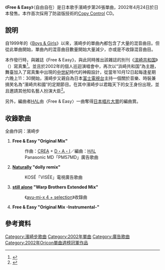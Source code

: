 {{Single infobox
| Name           = Free & Easy<br /><small>自由自在</small>
| Cover          = Free & Easy.png
| Artist         = [[濱崎步|濱崎步]]
| Album          = [[RAINBOW|RAINBOW]]
| A-side         = Free & Easy
| B-side         = 
| Released       = 2002年4月24日
| Format         = [[Copy_Control|CCCD]]
| Recorded       = 
| Genre          = [[日本流行音樂|日本流行音樂]]
| Length         = 22分43秒
| Label          = [[avex_trax|avex trax]]
| Writer         = [[濱崎步|濱崎步]]<br />[[CREA|CREA]] + [[長尾大|D・A・I]]
| Producer       = 松浦勝人
| Certification  = 
| Chart position = *週間最高1名（[[Oricon|Oricon]]）
* 2002年5月度月間第2名（Oricon）
* 2002年度年間第15名（Oricon）
| Last single    = [[Daybreak|Daybreak]] <br /> （2002年）
| This single    = '''Free & Easy'''<br /> （2002年）
| Next single    = [[H_(濱崎步單曲)|H]] <br /> （2002年）
| Misc           = 
}}

《'''Free & Easy'''》（自由自在）是日本歌手濱崎步第26張單曲，2002年4月24日於日本發售。本作首次採用了防盜版技術的[[Copy_Control|Copy Control]] CD。

== 說明 ==

自1999年的《[[Boys_&_Girls|Boys & Girls]]》以來，濱崎步的單曲內都包含了大量的混音曲目。但從此單曲開始，單曲內的混音曲目數量開始大量減少，亦或是不收錄混音曲目。

本作發行時，與雑誌《Free & Easy》，與此同時推出該雜誌的別刊《[[滨崎共和国|滨崎共和国]]》（{{lang-en|''Free & Easy special edition : “Hamasaki Republic”''}}）寫真集<ref>{{Cite web |url=http://ja.wikipedia.org/wiki/%E6%B5%9C%E5%B4%8E%E3%81%82%E3%82%86%E3%81%BF%E3%81%AE%E3%83%87%E3%82%A3%E3%82%B9%E3%82%B3%E3%82%B0%E3%83%A9%E3%83%95%E3%82%A3 |title=浜崎あゆみのディスコグラフィ |accessdate=2013-08-04 |archive-date=2014-04-27 |archive-url=https://web.archive.org/web/20140427031118/http://ja.wikipedia.org/wiki/%E6%B5%9C%E5%B4%8E%E3%81%82%E3%82%86%E3%81%BF%E3%81%AE%E3%83%87%E3%82%A3%E3%82%B9%E3%82%B3%E3%82%B0%E3%83%A9%E3%83%95%E3%82%A3 |dead-url=no }}</ref>。並且於2002年的個人巡迴演唱會中，再次以“浜崎共和国”為主題，舞臺加入了寫真集中出現的[[中世紀|中世紀]]時代的神殿設計，從當年10月12日起每逢星期六晚上11：30開始，濱崎步又親自為日本[[富士電視台|富士電視台]]主持一個關於音樂、時裝兼搞笑名為“濱崎共和國”的定期節目。在其中濱崎步以君臨天下的女王身份出現，並且邀請其他知名藝人扮演大臣<ref>{{cite web | language = zh-hans | publisher = 中国网 | title = 滨崎步 电视屏幕称女王 | url = http://www.china.com.cn/chinese/CU-c/183346.htm | author =  | date = 2002年8月5日 | accessdate = 2002年8月5日 | archive-date = 2003年3月25日 | archive-url = https://web.archive.org/web/20030325100356/http://www.china.com.cn/chinese/CU-c/183346.htm | dead-url = no }}</ref>。

另外，編曲者[[HΛL|HΛL]]由〈Free & Easy〉一曲奪得[[日本唱片大賞|日本唱片大賞]]的編曲賞。

== 收錄歌曲 ==

全曲作詞：濱崎步

#'''Free & Easy "Original Mix"'''
#:作曲：[[CREA|CREA]] + [[長尾大|D・A・I]]／編曲：[[HΛL|HΛL]]
#:Panasonic MD「PM57MD」廣告歌曲
#'''[[I_am...|Naturally]] "dolly remix"'''
#:KOSÉ「VISÉE」電視廣告歌曲
#'''[[I_am...|still alone]] "Warp Brothers Extended Mix"'''
#:《[[ayu-mi-x_4_+_selection|ayu-mi-x 4 + selection]]》收錄曲
#'''Free & Easy "Original Mix -Instrumental-"'''

== 參考資料 ==

<references/>
{{Ayumi Hamasaki singles}}
{{Oricon單曲週榜冠軍 (2002年)|2002年5月6日}}

[[Category:濱崎步歌曲|Category:濱崎步歌曲]]
[[Category:2002年單曲|Category:2002年單曲]]
[[Category:廣告歌曲|Category:廣告歌曲]]
[[Category:2002年Oricon單曲週榜冠軍作品|Category:2002年Oricon單曲週榜冠軍作品]]